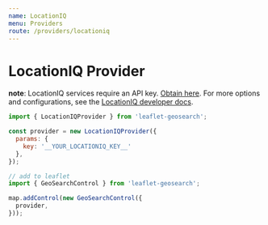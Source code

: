 ```yaml
---
name: LocationIQ
menu: Providers
route: /providers/locationiq
---
```



# LocationIQ Provider

**note**: LocationIQ services require an API key. [Obtain here][1].
For more options and configurations, see the [LocationIQ developer docs][2].

<Playground>
  <Map provider="LocationIQ" />
</Playground>


```js
import { LocationIQProvider } from 'leaflet-geosearch';

const provider = new LocationIQProvider({
  params: {
    key: '__YOUR_LOCATIONIQ_KEY__'
  },
});

// add to leaflet
import { GeoSearchControl } from 'leaflet-geosearch';

map.addControl(new GeoSearchControl({
  provider,
}));
```

[1]: https://locationiq.org
[2]: https://locationiq.org/#docs
